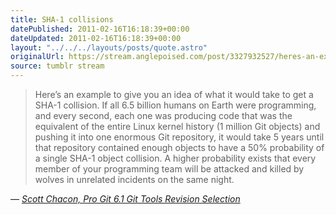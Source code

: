 ```yaml
---
title: SHA-1 collisions
datePublished: 2011-02-16T16:18:39+00:00
dateUpdated: 2011-02-16T16:18:39+00:00
layout: "../../../layouts/posts/quote.astro"
originalUrl: https://stream.anglepoised.com/post/3327932527/heres-an-example-to-give-you-an-idea-of-what-it
source: tumblr stream
---
```


> Here’s an example to give you an idea of what it would take to get a SHA-1 collision. If all 6.5 billion humans on Earth were programming, and every second, each one was producing code that was the equivalent of the entire Linux kernel history (1 million Git objects) and pushing it into one enormous Git repository, it would take 5 years until that repository contained enough objects to have a 50% probability of a single SHA-1 object collision. A higher probability exists that every member of your programming team will be attacked and killed by wolves in unrelated incidents on the same night.

— <cite>[Scott Chacon, _Pro Git 6.1 Git Tools Revision Selection_](https://git-scm.com/book/en/v2/Git-Tools-Revision-Selection)</cite>
